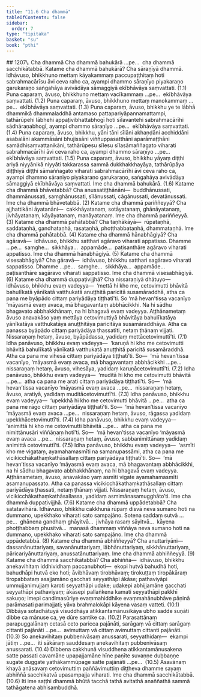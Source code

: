 ```yaml
---
title: "11.6 Cha dhammā"
tableOfContents: false
sidebar:
  order: 7
type: "tipitaka"
basket: "su"
book: "pthi"
---
```



<DynamicBreadcrumb />

<Paragraph type="center" book="pthi">
## 1207\. Cha dhammā
</Paragraph>

<Division number="356" book="pthi" bookNo="8" page="236">

<Paragraph number="1208" book="pthi">
Cha dhammā bahukārā …pe…  cha dhammā sacchikātabbā.
</Paragraph>

<Paragraph number="1209" book="pthi">
Katame cha dhammā <Emphasis>bahukārā?</Emphasis> Cha sāraṇīyā dhammā. Idhāvuso, bhikkhuno mettaṃ kāyakammaṃ paccupaṭṭhitaṃ hoti sabrahmacārīsu āvi ceva raho ca, ayampi dhammo sāraṇīyo piyakaraṇo garukaraṇo saṅgahāya avivādāya sāmaggiyā ekībhāvāya saṃvattati. (1.1)
</Paragraph>

<Paragraph number="1210" book="pthi">
Puna caparaṃ, āvuso, bhikkhuno mettaṃ vacīkammaṃ …pe…  ekībhāvāya saṃvattati. (1.2)
</Paragraph>

<Paragraph number="1211" book="pthi">
Puna caparaṃ, āvuso, bhikkhuno mettaṃ manokammaṃ …pe…  ekībhāvāya saṃvattati. (1.3)
</Paragraph>

<Paragraph number="1212" book="pthi">
Puna caparaṃ, āvuso, bhikkhu ye te lābhā dhammikā dhammaladdhā antamaso pattapariyāpannamattampi, tathārūpehi lābhehi appaṭivibhattabhogī hoti sīlavantehi sabrahmacārīhi sādhāraṇabhogī, ayampi dhammo sāraṇīyo …pe…  ekībhāvāya saṃvattati. (1.4)
</Paragraph>

<Paragraph number="1213" book="pthi">
Puna caparaṃ, āvuso, bhikkhu, yāni tāni sīlāni akhaṇḍāni acchiddāni asabalāni akammāsāni bhujissāni viññuppasatthāni aparāmaṭṭhāni samādhisaṃvattanikāni, tathārūpesu sīlesu sīlasāmaññagato viharati sabrahmacārīhi āvi ceva raho ca, ayampi dhammo sāraṇīyo …pe…  ekībhāvāya saṃvattati. (1.5)
</Paragraph>

<Paragraph number="1214" book="pthi">
Puna caparaṃ, āvuso, bhikkhu yāyaṃ diṭṭhi ariyā niyyānikā niyyāti takkarassa sammā dukkhakkhayāya, tathārūpāya diṭṭhiyā diṭṭhi sāmaññagato viharati sabrahmacārīhi āvi ceva raho ca, ayampi dhammo sāraṇīyo piyakaraṇo garukaraṇo, saṅgahāya avivādāya sāmaggiyā ekībhāvāya saṃvattati. Ime cha dhammā bahukārā. (1.6)
</Paragraph>

<Paragraph number="1215" book="pthi">
Katame cha dhammā <Emphasis>bhāvetabbā?</Emphasis> Cha anussatiṭṭhānāni—  buddhānussati, dhammānussati, saṃghānussati, sīlānussati, cāgānussati, devatānussati. Ime cha dhammā bhāvetabbā. (2)
</Paragraph>

<Paragraph number="1216" book="pthi">
Katame cha dhammā <Emphasis>pariññeyyā?</Emphasis> Cha ajjhattikāni āyatanāni—  cakkhāyatanaṃ, sotāyatanaṃ, ghānāyatanaṃ, jivhāyatanaṃ, kāyāyatanaṃ, manāyatanaṃ. Ime cha dhammā pariññeyyā. (3)
</Paragraph>

<Paragraph number="1217" book="pthi">
Katame cha dhammā <Emphasis>pahātabbā?</Emphasis> Cha taṇhākāyā—  rūpataṇhā, saddataṇhā, gandhataṇhā, rasataṇhā, phoṭṭhabbataṇhā, dhammataṇhā. Ime cha dhammā pahātabbā. (4)
</Paragraph>

<Paragraph number="1218" book="pthi">
Katame cha dhammā <Emphasis>hānabhāgiyā?</Emphasis> Cha agāravā—  idhāvuso, bhikkhu satthari agāravo viharati appatisso. Dhamme …pe…  saṃghe…  sikkhāya…  appamāde…  paṭisanthāre agāravo viharati appatisso. Ime cha dhammā hānabhāgiyā. (5)
</Paragraph>

<Paragraph number="1219" book="pthi">
Katame cha dhammā <Emphasis>visesabhāgiyā?</Emphasis> Cha gāravā—  idhāvuso, bhikkhu satthari sagāravo viharati sappatisso. Dhamme …pe…  saṃghe…  sikkhāya…  appamāde…  paṭisanthāre sagāravo viharati sappatisso. Ime cha dhammā visesabhāgiyā. (6)
</Paragraph>

<Paragraph number="1220" book="pthi">
Katame cha dhammā <Emphasis>duppaṭivijjhā?</Emphasis> Cha nissaraṇiyā dhātuyo—  idhāvuso, bhikkhu evaṃ vadeyya—  ‘mettā hi kho me, cetovimutti bhāvitā bahulīkatā yānīkatā vatthukatā anuṭṭhitā paricitā susamāraddhā, atha ca pana me byāpādo cittaṃ pariyādāya tiṭṭhatī’ti. So ‘mā hevan’tissa vacanīyo ‘māyasmā evaṃ avaca, mā bhagavantaṃ abbhācikkhi. Na hi sādhu bhagavato abbhakkhānaṃ, na hi bhagavā evaṃ vadeyya. Aṭṭhānametaṃ āvuso anavakāso yaṃ mettāya cetovimuttiyā bhāvitāya bahulīkatāya yānīkatāya vatthukatāya anuṭṭhitāya paricitāya susamāraddhāya. Atha ca panassa byāpādo cittaṃ pariyādāya ṭhassatīti, netaṃ ṭhānaṃ vijjati. Nissaraṇaṃ hetaṃ, āvuso, byāpādassa, yadidaṃ mettācetovimuttī’ti. (7.1)
</Paragraph>

<Paragraph number="1221" book="pthi">
Idha panāvuso, bhikkhu evaṃ vadeyya—  ‘karuṇā hi kho me cetovimutti bhāvitā bahulīkatā yānīkatā vatthukatā anuṭṭhitā paricitā susamāraddhā. Atha ca pana me vihesā cittaṃ pariyādāya tiṭṭhatī’ti. So—  ‘mā hevan’tissa vacanīyo, ‘māyasmā evaṃ avaca, mā bhagavantaṃ abbhācikkhi …pe…  nissaraṇaṃ hetaṃ, āvuso, vihesāya, yadidaṃ karuṇācetovimuttī’ti. (7.2)
</Paragraph>

<Paragraph number="1222" book="pthi">
Idha panāvuso, bhikkhu evaṃ vadeyya—  ‘muditā hi kho me cetovimutti bhāvitā …pe…  atha ca pana me arati cittaṃ pariyādāya tiṭṭhatī’ti. So—  ‘mā hevan’tissa vacanīyo ‘māyasmā evaṃ avaca …pe…  nissaraṇaṃ hetaṃ, āvuso, aratiyā, yadidaṃ muditācetovimuttī’ti. (7.3)
</Paragraph>

<Paragraph number="1223" book="pthi">
Idha panāvuso, bhikkhu evaṃ vadeyya—  ‘upekkhā hi kho me cetovimutti bhāvitā …pe…  atha ca pana me rāgo cittaṃ pariyādāya tiṭṭhatī’ti. So—  ‘mā hevan’tissa vacanīyo ‘māyasmā evaṃ avaca …pe…  nissaraṇaṃ hetaṃ, āvuso, rāgassa yadidaṃ upekkhācetovimuttī’ti. (7.4)
</Paragraph>

<Paragraph number="1224" book="pthi">
Idha panāvuso, bhikkhu evaṃ vadeyya—  ‘animittā hi kho me cetovimutti bhāvitā …pe…  atha ca pana me nimittānusāri viññāṇaṃ hotī’ti. So—  ‘mā hevan’tissa vacanīyo ‘māyasmā evaṃ avaca …pe…  nissaraṇaṃ hetaṃ, āvuso, sabbanimittānaṃ yadidaṃ animittā cetovimuttī’ti. (7.5)
</Paragraph>

<Paragraph number="1225" book="pthi">
Idha panāvuso, bhikkhu evaṃ vadeyya—  ‘asmīti kho me vigataṃ, ayamahamasmīti na samanupassāmi, atha ca pana me vicikicchākathaṃkathāsallaṃ cittaṃ pariyādāya tiṭṭhatī’ti. So—  ‘mā hevan’tissa vacanīyo ‘māyasmā evaṃ avaca, mā bhagavantaṃ abbhācikkhi, na hi sādhu bhagavato abbhakkhānaṃ, na hi bhagavā evaṃ vadeyya. Aṭṭhānametaṃ, āvuso, anavakāso yaṃ asmīti vigate ayamahamasmīti asamanupassato. Atha ca panassa vicikicchākathaṃkathāsallaṃ cittaṃ pariyādāya ṭhassati, netaṃ ṭhānaṃ vijjati. Nissaraṇaṃ hetaṃ, āvuso, vicikicchākathaṃkathāsallassa, yadidaṃ asmimānasamugghāto’ti. Ime cha dhammā duppaṭivijjhā. (7.6)
</Paragraph>

<Paragraph number="1226" book="pthi">
Katame cha dhammā <Emphasis>uppādetabbā?</Emphasis> Cha satatavihārā. Idhāvuso, bhikkhu cakkhunā rūpaṃ disvā neva sumano hoti na dummano, upekkhako viharati sato sampajāno. Sotena saddaṃ sutvā …pe…  ghānena gandhaṃ ghāyitvā…  jivhāya rasaṃ sāyitvā…  kāyena phoṭṭhabbaṃ phusitvā…  manasā dhammaṃ viññāya neva sumano hoti na dummano, upekkhako viharati sato sampajāno. Ime cha dhammā uppādetabbā. (8)
</Paragraph>

<Paragraph number="1227" book="pthi">
Katame cha dhammā <Emphasis>abhiññeyyā?</Emphasis> Cha anuttariyāni—  dassanānuttariyaṃ, savanānuttariyaṃ, lābhānuttariyaṃ, sikkhānuttariyaṃ, pāricariyānuttariyaṃ, anussatānuttariyaṃ. Ime cha dhammā abhiññeyyā. (9)
</Paragraph>

<Paragraph number="1228" book="pthi">
Katame cha dhammā <Emphasis>sacchikātabbā?</Emphasis> Cha abhiññā—  idhāvuso, bhikkhu anekavihitaṃ iddhividhaṃ paccanubhoti—  ekopi hutvā bahudhā hoti, bahudhāpi hutvā eko hoti; āvibhāvaṃ tirobhāvaṃ; tirokuṭṭaṃ tiropākāraṃ tiropabbataṃ asajjamāno gacchati seyyathāpi ākāse; pathaviyāpi ummujjanimujjaṃ karoti seyyathāpi udake; udakepi abhijjamāne gacchati seyyathāpi pathaviyaṃ; ākāsepi pallaṅkena kamati seyyathāpi pakkhī sakuṇo; imepi candimasūriye evaṃmahiddhike evaṃmahānubhāve pāṇinā parāmasati parimajjati; yāva brahmalokāpi kāyena vasaṃ vatteti. (10.1)
</Paragraph>

<Paragraph number="1229" book="pthi">
Dibbāya sotadhātuyā visuddhāya atikkantamānusikāya ubho sadde suṇāti dibbe ca mānuse ca, ye dūre santike ca. (10.2)
</Paragraph>

<Paragraph number="1230" book="pthi">
Parasattānaṃ parapuggalānaṃ cetasā ceto paricca pajānāti, sarāgaṃ vā cittaṃ sarāgaṃ cittanti pajānāti …pe…  avimuttaṃ vā cittaṃ avimuttaṃ cittanti pajānāti. (10.3)
</Paragraph>

<Paragraph number="1231" book="pthi">
So anekavihitaṃ pubbenivāsaṃ anussarati, seyyathidaṃ—  ekampi jātiṃ …pe…  iti sākāraṃ sauddesaṃ anekavihitaṃ pubbenivāsaṃ anussarati. (10.4)
</Paragraph>

<Paragraph number="1232" book="pthi">
Dibbena cakkhunā visuddhena atikkantamānusakena satte passati cavamāne upapajjamāne hīne paṇīte suvaṇṇe dubbaṇṇe sugate duggate yathākammūpage satte pajānāti …pe…  (10.5)
</Paragraph>

<Paragraph number="1233" book="pthi">
Āsavānaṃ khayā anāsavaṃ cetovimuttiṃ paññāvimuttiṃ diṭṭheva dhamme sayaṃ abhiññā sacchikatvā upasampajja viharati. Ime cha dhammā sacchikātabbā. (10.6)
</Paragraph>

<Paragraph number="1234" book="pthi">
Iti ime saṭṭhi dhammā bhūtā tacchā tathā avitathā anaññathā sammā tathāgatena abhisambuddhā.
</Paragraph>
</Division>